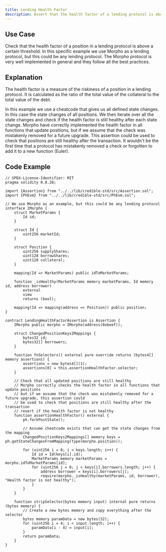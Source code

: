 ```yaml
---
title: Lending Health Factor
description: Assert that the health factor of a lending protocol is above a certain threshold
---
```


## Use Case
Check that the health factor of a position in a lending protocol is above a certain threshold.
In this specific example we use Morpho as a lending protocol, but this could be any lending protocol.
The Morpho protocol is very well implemented in general and they follow all the best practices. 

## Explanation
The health factor is a measure of the riskiness of a position in a lending protocol. It is calculated as the ratio of the total value of the collateral to the total value of the debt.

In this example we use a cheatcode that gives us all defined state changes. In this case the state changes of all positions.
We then iterate over all the state changes and check if the health factor is still healthy after each state change.
Morpho have correctly implemented the health factor in all functions that update positions,
but if we assume that the check was mistakenly removed for a future upgrade.
This assertion could be used to check that positions are still healthy after the transaction.
It wouldn't be the first time that a protocol has mistakenly removed a check or forgotten to add it to a new function (Euler).

## Code Example
```solidity
// SPDX-License-Identifier: MIT
pragma solidity 0.8.28;

import {Assertion} from "../../lib/credible-std/src/Assertion.sol";
import {PhEvm} from "../../lib/credible-std/src/PhEvm.sol";

// We use Morpho as an example, but this could be any lending protocol
interface IMorpho {
    struct MarketParams {
        Id id;
    }

    struct Id {
        uint256 marketId;
    }

    struct Position {
        uint256 supplyShares;
        uint128 borrowShares;
        uint128 collateral;
    }

    mapping(Id => MarketParams) public idToMarketParams;

    function _isHealthy(MarketParams memory marketParams, Id memory id, address borrower)
        external
        view
        returns (bool);

    mapping(Id => mapping(address => Position)) public position;
}

contract LendingHealthFactorAssertion is Assertion {
    IMorpho public morpho = IMorpho(address(0xbeef));

    struct ChangedPositionKeys2Mappings {
        bytes32 id;
        bytes32[] borrowers;
    }

    function fnSelectors() external pure override returns (bytes4[] memory assertions) {
        assertions = new bytes4[](1);
        assertions[0] = this.assertionHealthFactor.selector;
    }

    // Check that all updated positions are still healthy
    // Morpho correctly checks the health factor in all functions that update positions
    // but if we assume that the check was mistakenly removed for a future upgrade, this assertion could
    // be used to check that positions are still healthy after the transaction
    // revert if the health factor is not healthy
    function assertionHealthFactor() external {
        ph.forkPostState();

        // Assume cheatcode exists that can get the state changes from the mapping
        ChangedPositionKeys2Mappings[] memory keys = ph.getStateChangesFromMapping(type(morpho.position));

        for (uint256 i = 0; i < keys.length; i++) {
            Id id = Id(keys[i].id);
            MarketParams memory marketParams = morpho.idToMarketParams[id];
            for (uint256 j = 0; j < keys[i].borrowers.length; j++) {
                address borrower = keys[i].borrowers[j];
                require(morpho._isHealthy(marketParams, id, borrower), "Health factor is not healthy");
            }
        }
    }

    function stripSelector(bytes memory input) internal pure returns (bytes memory) {
        // Create a new bytes memory and copy everything after the selector
        bytes memory paramData = new bytes(32);
        for (uint256 i = 4; i < input.length; i++) {
            paramData[i - 4] = input[i];
        }
        return paramData;
    }
}

```